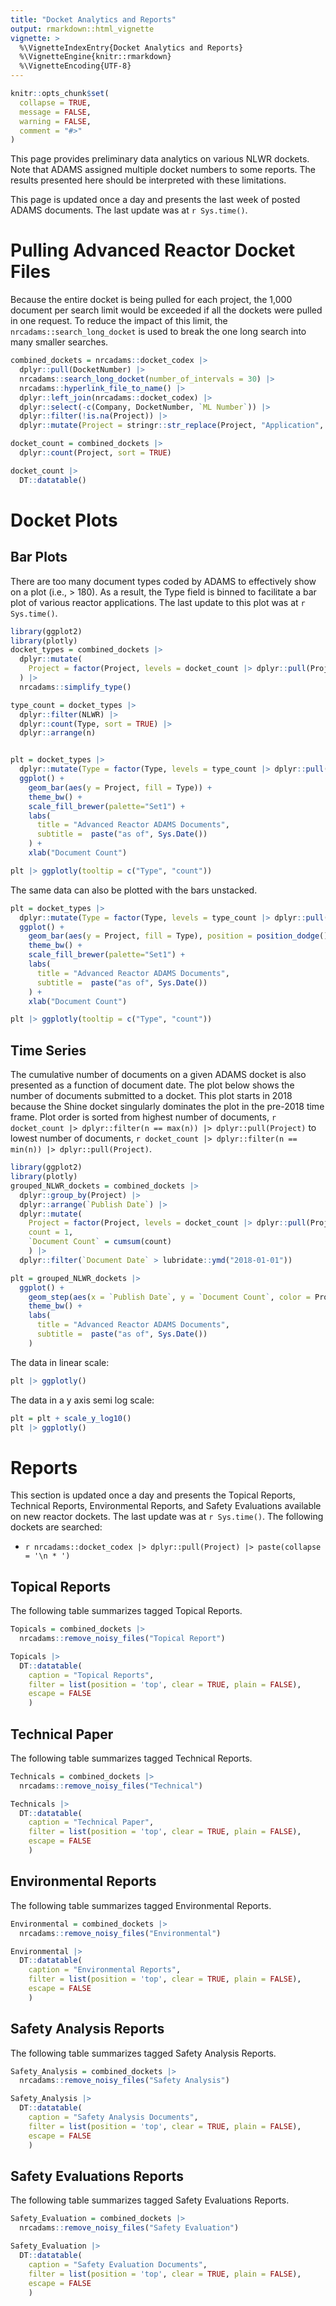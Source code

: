 ```yaml
---
title: "Docket Analytics and Reports"
output: rmarkdown::html_vignette
vignette: >
  %\VignetteIndexEntry{Docket Analytics and Reports}
  %\VignetteEngine{knitr::rmarkdown}
  %\VignetteEncoding{UTF-8}
---
```


```r
knitr::opts_chunk$set(
  collapse = TRUE,
  message = FALSE,
  warning = FALSE,
  comment = "#>"
)
```


This page provides preliminary data analytics on various NLWR dockets. 
Note that ADAMS assigned multiple docket numbers to some reports.
The results presented here should be interpreted with these limitations.

This page is updated once a day and presents the last week of posted ADAMS documents. The last update was at `r Sys.time()`.

# Pulling Advanced Reactor Docket Files

Because the entire docket is being pulled for each project, the 1,000 document
per search limit would be exceeded if all the dockets were pulled in one request. 
To reduce the impact of this limit, the `nrcadams::search_long_docket` is used 
to break the one long search into many smaller searches. 

```r
combined_dockets = nrcadams::docket_codex |>
  dplyr::pull(DocketNumber) |>
  nrcadams::search_long_docket(number_of_intervals = 30) |>
  nrcadams::hyperlink_file_to_name() |>
  dplyr::left_join(nrcadams::docket_codex) |>
  dplyr::select(-c(Company, DocketNumber, `ML Number`)) |>
  dplyr::filter(!is.na(Project)) |>
  dplyr::mutate(Project = stringr::str_replace(Project, "Application", "App."))

docket_count = combined_dockets |>
  dplyr::count(Project, sort = TRUE)

docket_count |>
  DT::datatable()
```

# Docket Plots

## Bar Plots

There are too many document types coded by ADAMS to effectively show on a plot 
(i.e., > 180).
As a result, the Type field is binned to facilitate a bar plot of various 
reactor applications. 
The last update to this plot was at `r Sys.time()`.

```r
library(ggplot2)
library(plotly)
docket_types = combined_dockets |>
  dplyr::mutate(
    Project = factor(Project, levels = docket_count |> dplyr::pull(Project)),
  ) |>
  nrcadams::simplify_type()

type_count = docket_types |>
  dplyr::filter(NLWR) |>
  dplyr::count(Type, sort = TRUE) |>
  dplyr::arrange(n)


plt = docket_types |>
  dplyr::mutate(Type = factor(Type, levels = type_count |> dplyr::pull(Type))) |>
  ggplot() +
    geom_bar(aes(y = Project, fill = Type)) +
    theme_bw() +
    scale_fill_brewer(palette="Set1") +
    labs(
      title = "Advanced Reactor ADAMS Documents",
      subtitle =  paste("as of", Sys.Date())
    ) +
    xlab("Document Count")

plt |> ggplotly(tooltip = c("Type", "count"))
```

The same data can also be plotted with the bars unstacked.

```r
plt = docket_types |>
  dplyr::mutate(Type = factor(Type, levels = type_count |> dplyr::pull(Type))) |>
  ggplot() +
    geom_bar(aes(y = Project, fill = Type), position = position_dodge()) +
    theme_bw() +
    scale_fill_brewer(palette="Set1") +
    labs(
      title = "Advanced Reactor ADAMS Documents",
      subtitle =  paste("as of", Sys.Date())
    ) +
    xlab("Document Count")

plt |> ggplotly(tooltip = c("Type", "count"))
```

## Time Series

The cumulative number of documents on a given ADAMS docket is also presented
as a function of document date. 
The plot below shows the number of documents submitted to a docket. This 
plot starts in 2018 because the Shine docket singularly dominates the plot in 
the pre-2018 time frame. 
Plot order is sorted from highest number of documents, `r docket_count |> dplyr::filter(n == max(n)) |> dplyr::pull(Project)` 
to lowest number of documents, `r docket_count |> dplyr::filter(n == min(n)) |> dplyr::pull(Project)`.


```r
library(ggplot2)
library(plotly)
grouped_NLWR_dockets = combined_dockets |>
  dplyr::group_by(Project) |>
  dplyr::arrange(`Publish Date`) |>
  dplyr::mutate(
    Project = factor(Project, levels = docket_count |> dplyr::pull(Project)),
    count = 1,
    `Document Count` = cumsum(count)
    ) |>
  dplyr::filter(`Document Date` > lubridate::ymd("2018-01-01"))

plt = grouped_NLWR_dockets |>
  ggplot() +
    geom_step(aes(x = `Publish Date`, y = `Document Count`, color = Project)) +
    theme_bw() +
    labs(
      title = "Advanced Reactor ADAMS Documents",
      subtitle =  paste("as of", Sys.Date())
    )
```

The data in linear scale:
```r
plt |> ggplotly()
```
The data in a y axis semi log scale:
```r
plt = plt + scale_y_log10() 
plt |> ggplotly()
```

# Reports

This section is updated once a day and presents the Topical Reports, Technical Reports, Environmental Reports, and Safety Evaluations available on new reactor dockets. The last update was at `r Sys.time()`. The following dockets are searched: 

* `r nrcadams::docket_codex |> dplyr::pull(Project) |> paste(collapse = '\n * ')`

## Topical Reports

The following table summarizes tagged Topical Reports.


```r
Topicals = combined_dockets |>
  nrcadams::remove_noisy_files("Topical Report")

Topicals |>
  DT::datatable(
    caption = "Topical Reports",
    filter = list(position = 'top', clear = TRUE, plain = FALSE),
    escape = FALSE
    )
```


## Technical Paper

The following table summarizes tagged Technical Reports.


```r
Technicals = combined_dockets |>
  nrcadams::remove_noisy_files("Technical")

Technicals |>
  DT::datatable(
    caption = "Technical Paper",
    filter = list(position = 'top', clear = TRUE, plain = FALSE),
    escape = FALSE
    )
```


## Environmental Reports

The following table summarizes tagged Environmental Reports.

```r
Environmental = combined_dockets |>
  nrcadams::remove_noisy_files("Environmental")

Environmental |>
  DT::datatable(
    caption = "Environmental Reports",
    filter = list(position = 'top', clear = TRUE, plain = FALSE),
    escape = FALSE
    )
```


## Safety Analysis Reports

The following table summarizes tagged Safety Analysis Reports.

```r
Safety_Analysis = combined_dockets |>
  nrcadams::remove_noisy_files("Safety Analysis")

Safety_Analysis |>
  DT::datatable(
    caption = "Safety Analysis Documents",
    filter = list(position = 'top', clear = TRUE, plain = FALSE),
    escape = FALSE
    )
```

## Safety Evaluations Reports

The following table summarizes tagged Safety Evaluations Reports.

```r
Safety_Evaluation = combined_dockets |>
  nrcadams::remove_noisy_files("Safety Evaluation")

Safety_Evaluation |>
  DT::datatable(
    caption = "Safety Evaluation Documents",
    filter = list(position = 'top', clear = TRUE, plain = FALSE),
    escape = FALSE
    )
```
